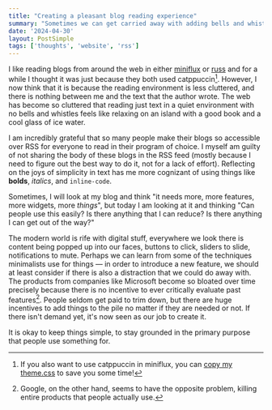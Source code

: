 ```yaml
---
title: "Creating a pleasant blog reading experience"
summary: "Sometimes we can get carried away with adding bells and whistles to websites thinking it somehow makes things better. At the end of the day, design should conform to purpose."
date: '2024-04-30'
layout: PostSimple
tags: ['thoughts', 'website', 'rss']
---
```


I like reading blogs from around the web in either [miniflux](https://miniflux.app) or [russ](https://github.com/ckampfe/russ) and for a while I thought it was just because they both used catppuccin[^1]. However, I now think that it is because the reading environment is less cluttered, and there is nothing between me and the text that the author wrote. The web has become so cluttered that reading just text in a quiet environment with no bells and whistles feels like relaxing on an island with a good book and a cool glass of ice water.

I am incredibly grateful that so many people make their blogs so accessible over RSS for everyone to read in their program of choice. I myself am guilty of not sharing the body of these blogs in the RSS feed (mostly because I need to figure out the best way to do it, not for a lack of effort). Reflecting on the joys of simplicity in text has me more cognizant of using things like **bolds**, *italics*, and `inline-code`.

Sometimes, I will look at my blog and think "it needs more, more features, more widgets, more *things*", but today I am looking at it and thinking "Can people use this easily? Is there anything that I can reduce? Is there anything I can get out of the way?"

The modern world is rife with digital stuff, everywhere we look there is content being popped up into our faces, buttons to click, sliders to slide, notifications to mute. Perhaps we can learn from some of the techniques minimalists use for things — in order to introduce a new feature, we should at least consider if there is also a distraction that we could do away with. The products from companies like Microsoft become so bloated over time precisely because there is no incentive to ever critically evaluate past features[^2]. People seldom get paid to trim down, but there are huge incentives to add things to the pile no matter if they are needed or not. If there isn't demand yet, it's now seen as our job to create it.

It is okay to keep things simple, to stay grounded in the primary purpose that people use something for. 

[^1]: If you also want to use catppuccin in miniflux, you can [copy my theme.css](https://github.com/mark-pitblado/miniflux-catppuccin) to save you some time!
[^2]: Google, on the other hand, seems to have the opposite problem, killing entire products that people actually use. 
